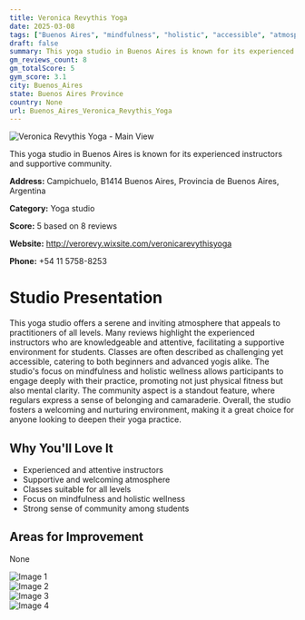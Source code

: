 ```yaml
---
title: Veronica Revythis Yoga
date: 2025-03-08
tags: ["Buenos Aires", "mindfulness", "holistic", "accessible", "atmosphere", "Buenos Aires"]  
draft: false
summary: This yoga studio in Buenos Aires is known for its experienced instructors and supportive community.
gm_reviews_count: 8
gm_totalScore: 5
gym_score: 3.1
city: Buenos_Aires
state: Buenos Aires Province
country: None
url: Buenos_Aires_Veronica_Revythis_Yoga
---
```


<div className="aspect-[16/9] relative my-8">
  <img 
    src="https://lh5.googleusercontent.com/p/AF1QipP9spOcC0Dvw8QPJF9jYSOy4LJdEMSMoS7hSQXp=w1920-h1080-k-no"
    alt="Veronica Revythis Yoga - Main View"
    className="object-cover absolute inset-0 w-full h-full rounded-lg"
  />
</div>

This yoga studio in Buenos Aires is known for its experienced instructors and supportive community.

**Address:** Campichuelo, B1414 Buenos Aires, Provincia de Buenos Aires, Argentina

**Category:** Yoga studio

**Score:** 5 based on 8 reviews

**Website:** http://verorevy.wixsite.com/veronicarevythisyoga

**Phone:** +54 11 5758-8253

# Studio Presentation

This yoga studio offers a serene and inviting atmosphere that appeals to practitioners of all levels. Many reviews highlight the experienced instructors who are knowledgeable and attentive, facilitating a supportive environment for students. Classes are often described as challenging yet accessible, catering to both beginners and advanced yogis alike. The studio's focus on mindfulness and holistic wellness allows participants to engage deeply with their practice, promoting not just physical fitness but also mental clarity. The community aspect is a standout feature, where regulars express a sense of belonging and camaraderie. Overall, the studio fosters a welcoming and nurturing environment, making it a great choice for anyone looking to deepen their yoga practice.



## Why You'll Love It

- Experienced and attentive instructors
- Supportive and welcoming atmosphere
- Classes suitable for all levels
- Focus on mindfulness and holistic wellness
- Strong sense of community among students

## Areas for Improvement

None

<div className="grid grid-cols-1 xl:grid-cols-2 gap-4 my-8">
<div className="aspect-[4/3] relative"><img src="https://lh5.googleusercontent.com/p/AF1QipPjXPu6wIf5chm1xXfAZRfgAn4OZlZcYFXruqHd=w1920-h1080-k-no" alt="Image 1" className="object-cover absolute inset-0 w-full h-full rounded-lg" /></div>
<div className="aspect-[4/3] relative"><img src="https://lh5.googleusercontent.com/p/AF1QipPS59TH40RTkR6ex1nk9ybxX_iul2Jms-jJFcYc=w1920-h1080-k-no" alt="Image 2" className="object-cover absolute inset-0 w-full h-full rounded-lg" /></div>
<div className="aspect-[4/3] relative"><img src="https://lh5.googleusercontent.com/p/AF1QipNfIb1KeXVs4afu4ty_vyOECX1M6VcXjO2my4Pt=w1920-h1080-k-no" alt="Image 3" className="object-cover absolute inset-0 w-full h-full rounded-lg" /></div>
<div className="aspect-[4/3] relative"><img src="https://lh5.googleusercontent.com/p/AF1QipNWA2X6QHOa272I4PxGJn3ZcNB7v17hwkIrV2zN=w1920-h1080-k-no" alt="Image 4" className="object-cover absolute inset-0 w-full h-full rounded-lg" /></div>
</div>